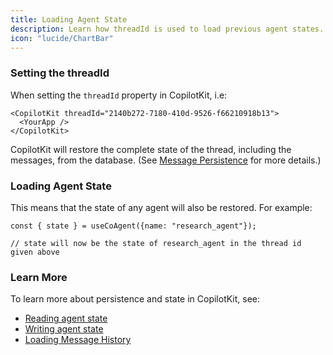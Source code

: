 ```yaml
---
title: Loading Agent State
description: Learn how threadId is used to load previous agent states.
icon: "lucide/ChartBar"
---
```


### Setting the threadId

When setting the `threadId` property in CopilotKit, i.e:

```tsx
<CopilotKit threadId="2140b272-7180-410d-9526-f66210918b13">
  <YourApp />
</CopilotKit>
```

CopilotKit will restore the complete state of the thread, including the messages, from the database. 
(See [Message Persistence](/crewai-crews/persistence/message-persistence) for more details.)

### Loading Agent State

This means that the state of any agent will also be restored. For example:

```tsx
const { state } = useCoAgent({name: "research_agent"});

// state will now be the state of research_agent in the thread id given above
```

### Learn More

To learn more about persistence and state in CopilotKit, see:

- [Reading agent state](/crewai-crews/shared-state/in-app-agent-read)
- [Writing agent state](/crewai-crews/shared-state/in-app-agent-write)
- [Loading Message History](/crewai-crews/persistence/loading-message-history)
